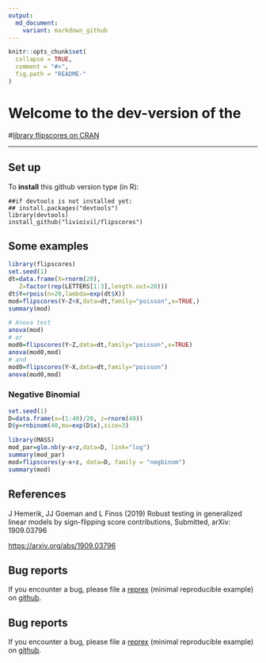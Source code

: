 ---
output:
  md_document:
    variant: markdown_github
---

<!-- README.md is generated from README.Rmd. Please edit that file -->

```{r, echo = FALSE}
knitr::opts_chunk$set(
  collapse = TRUE,
  comment = "#>",
  fig.path = "README-"
)
```
# Welcome to the dev-version of the 

#[library flipscores on CRAN](http://cran.r-project.org/web/packages/flipscores/index.html)


* * *

## Set up

To **install** this github version type (in R):

    ##if devtools is not installed yet: 
    ## install.packages("devtools") 
    library(devtools)
    install_github("livioivil/flipscores")


## Some examples

```{r,  message = FALSE}
library(flipscores)
set.seed(1)
dt=data.frame(X=rnorm(20),
   Z=factor(rep(LETTERS[1:3],length.out=20)))
dt$Y=rpois(n=20,lambda=exp(dt$X))
mod=flipscores(Y~Z+X,data=dt,family="poisson",x=TRUE,)
summary(mod)

# Anova test
anova(mod)
# or
mod0=flipscores(Y~Z,data=dt,family="poisson",x=TRUE)
anova(mod0,mod)
# and
mod0=flipscores(Y~X,data=dt,family="poisson")
anova(mod0,mod)

```

### Negative Binomial

```{r,  message = FALSE}
set.seed(1)
D=data.frame(x=(1:40)/20, z=rnorm(40))
D$y=rnbinom(40,mu=exp(D$x),size=3)

library(MASS)
mod_par=glm.nb(y~x+z,data=D, link="log")
summary(mod_par)
mod=flipscores(y~x+z, data=D, family = "negbinom") 
summary(mod)
```



## References

J Hemerik, JJ Goeman and L Finos (2019) Robust testing in generalized linear models by sign-flipping score contributions, Submitted, arXiv: 1909.03796

<https://arxiv.org/abs/1909.03796>

## Bug reports
If you encounter a bug, please file a
[reprex](https://github.com/tidyverse/reprex) (minimal reproducible example)
on [github](https://github.com/livioivil/flipscores/issues).

## Bug reports
If you encounter a bug, please file a
[reprex](https://github.com/tidyverse/reprex) (minimal reproducible example)
on [github](https://github.com/livioivil/flipscores/issues).


